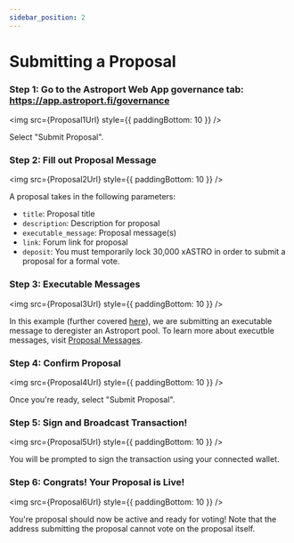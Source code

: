 ```yaml
---
sidebar_position: 2
---
```




# Submitting a Proposal

### Step 1: Go to the Astroport Web App governance tab: https://app.astroport.fi/governance

<img src={Proposal1Url} style={{ paddingBottom: 10 }} />

Select "Submit Proposal".

### Step 2: Fill out Proposal Message

<img src={Proposal2Url} style={{ paddingBottom: 10 }} />

A proposal takes in the following parameters:

- `title`: Proposal title
- `description`: Description for proposal
- `executable_message`: Proposal message(s)
- `link`: Forum link for proposal
- `deposit`: You must temporarily lock 30,000 xASTRO in order to submit a proposal for a formal vote.

### Step 3: Executable Messages 

<img src={Proposal3Url} style={{ paddingBottom: 10 }} />

In this example (further covered [here](../../../govern/proposal-messages/deregistering-a-pool)), we are submitting an executable message to deregister an Astroport pool. To learn more about executble messages, visit [Proposal Messages](../../../govern/proposal-messages/proposal-messages-intro). 

### Step 4: Confirm Proposal

<img src={Proposal4Url} style={{ paddingBottom: 10 }} />

Once you're ready, select "Submit Proposal".

### Step 5: Sign and Broadcast Transaction!

<img src={Proposal5Url} style={{ paddingBottom: 10 }} />

You will be prompted to sign the transaction using your connected wallet.

### Step 6: Congrats! Your Proposal is Live!

<img src={Proposal6Url} style={{ paddingBottom: 10 }} />

You're proposal should now be active and ready for voting! Note that the address submitting the proposal cannot vote on the proposal itself.